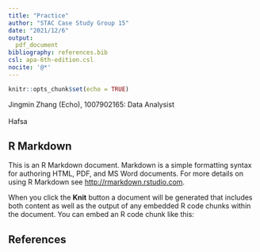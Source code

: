 ---
title: "Practice"
author: "STAC Case Study Group 15"
date: "2021/12/6"
output: 
  pdf_document
bibliography: references.bib
csl: apa-6th-edition.csl
nocite: '@*'
---

```{r setup, include=FALSE}
knitr::opts_chunk$set(echo = TRUE)
```

Jingmin Zhang (Echo), 1007902165: Data Analysist\
\
Hafsa


\newpage
## R Markdown

This is an R Markdown document. Markdown is a simple formatting syntax for authoring HTML, PDF, and MS Word documents. For more details on using R Markdown see <http://rmarkdown.rstudio.com>.

When you click the **Knit** button a document will be generated that includes both content as well as the output of any embedded R code chunks within the document. You can embed an R code chunk like this:

## References




